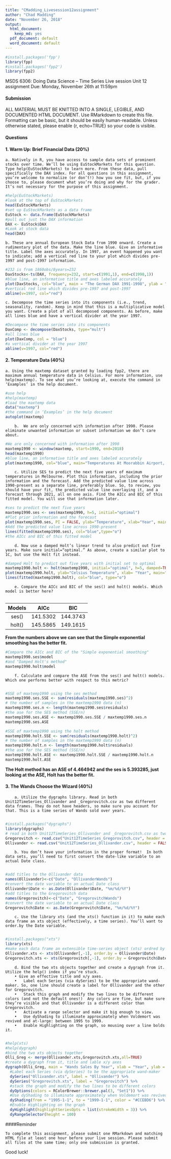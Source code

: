 ```yaml
---
title: "CMadding_Livesession12assignment"
author: "Chad Madding"
date: "November 26, 2018"
output:
  html_document:
    keep_md: yes
  pdf_document: default
  word_document: default
---
```


```r
#install.packages('fpp')
library(fpp)
#install.packages('fpp2')
library(fpp2)
```

MSDS 6306: Doing Data Science – Time Series
Live session Unit 12 assignment
Due: Monday, November 26th at 11:59pm

#### Submission

ALL MATERIAL MUST BE KNITTED INTO A SINGLE, LEGIBLE, AND DOCUMENTED HTML DOCUMENT. Use RMarkdown to create this file. Formatting can be basic, but it should be easily human-readable. Unless otherwise stated, please enable {r, echo=TRUE} so your code is visible.

#### Questions

#### 1. Warm Up: Brief Financial Data (20%)

    a. Natively in R, you have access to sample data sets of prominent stocks over time. We’ll be using EuStockMarkets for this question. Type help(EuStockMarkets) to learn more. From these data, pull specifically the DAX index. For all questions in this assignment, you’re welcome to normalize (or don’t!) how you see fit, but, if you choose to, please document what you’re doing and why for the grader. It’s not necessary for the purpose of this assignment.

```r
#help(EuStockMarkets)
#look at the top of EuStockMarkets
head(EuStockMarkets)
#set up EuStockMarkets as a data frame
EuStock <- data.frame(EuStockMarkets)
#pull out just the DAX information
DAX <- EuStock$DAX
#Look at stock data
head(DAX)
```

    b. These are annual European Stock Data from 1990 onward. Create a rudimentary plot of the data. Make the line blue. Give an informative title. Label the axes accurately. In 1997, an event happened you want to indicate; add a vertical red line to your plot which divides pre-1997 and post-1997 information.

```r
#232 is from 1860obs/8years=232
DaxStocks<-ts(DAX, frequency=232, start=c(1991,1), end=c(1998,1))
#blue line, an informative title and axes labeled accurately
plot(DaxStocks, col="blue", main = "The German DAX 1991-1998", ylab = "DAX")
#vertical red line which divides pre-1997 and post-1997
abline(v=1997, col="red")
```
    
    c. Decompose the time series into its components (i.e., trend, seasonality, random). Keep in mind that this is a multiplicative model you want. Create a plot of all decomposed components. As before, make all lines blue and have a vertical divider at the year 1997.
    
```r
#Decompose the time series into its components
DaxComp <- decompose(DaxStocks, type="mult")
#all lines blue
plot(DaxComp, col = "blue")
#a vertical divider at the year 1997
abline(v=1997, col="red")
```

#### 2. Temperature Data (40%)
      
    a. Using the maxtemp dataset granted by loading fpp2, there are maximum annual temperature data in Celsius. For more information, use help(maxtemp). To see what you’re looking at, execute the command in ‘Examples’ in the help document.

```r
#use help
#help(maxtemp)
#load the maxtemp data
data("maxtemp")
#the command in ‘Examples’ in the help document
autoplot(maxtemp)
```

        b.	We are only concerned with information after 1990. Please eliminate unwanted information or subset information we don’t care about.

```r
#We are only concerned with information after 1990
maxtemp1990 <- window(maxtemp, start=1990, end=2018)
head(maxtemp1990)
#blue line, an informative title and axes labeled accurately
plot(maxtemp1990, col="blue", main="Temperatures At Moorabbin Airport, Melbourne" , xlab="Year" ,ylab="Temperature")
```
        
        c. Utilize SES to predict the next five years of maximum temperatures in Melbourne. Plot this information, including the prior information and the forecast. Add the predicted value line across 1990-present as a separate line, preferably blue. So, to review, you should have your fit, the predicted value line overlaying it, and a forecast through 2021, all on one axis. Find the AICc and BIC of this fitted model. You will use that information later.

```r
#ses to predict the next five years
maxtemp1990.ses <- ses(maxtemp1990, h=5, initial="optimal")
#Plot prior information and the forecast
plot(maxtemp1990.ses, PI = FALSE, ylab="Temperature", xlab="Year", main="Forecast of Temperatures At Moorabbin Airport, Melbourne", fcol="blue", type="o")
#Add the predicted value line across 1990-present
lines(fitted(maxtemp1990.ses), col="blue",type="o")
#the AICc and BIC of this fitted model
```

        d. Now use a damped Holt’s linear trend to also predict out five years. Make sure initial=“optimal.” As above, create a similar plot to 1C, but use the Holt fit instead.

```r
#damped Holt to predict out five years with initial set to optimal
maxtemp1990.holt <- holt(maxtemp1990, initial="optimal", h=5, damped=TRUE)
plot(maxtemp1990.holt, ylab="Celsius Temperature", xlab= "Year", main="Forecast with Holt Fit")
lines(fitted(maxtemp1990.holt), col="blue", type="o")
```

        e. Compare the AICc and BIC of the ses() and holt() models. Which model is better here?
        
| Models|    AICc   |   BIC    |
|:-----:|:---------:|:--------:|
| ses() |  141.5302 | 144.3743 |
|holt() |  145.5865 | 149.1615 |

  **From the numbers above we can see that the Simple exponential smoothing has the better fit.**
        
```r
#Compare the AICc and BIC of the "Simple exponential smoothing"
maxtemp1990.ses$model
#and "Damped Holt's method"
maxtemp1990.holt$model
```

        f. Calculate and compare the ASE from the ses() and holt() models. Which one performs better with respect to this metric?
        
```r
#SSE of maxtemp1990 using the ses method
maxtemp1990.ses.SSE <- sum(residuals(maxtemp1990.ses)^2)
# the number of samples in the maxtemp1990 data (n)
maxtemp1990.ses.n <- length(maxtemp1990.ses$residuals)
#the ase for the SES method (SSE/n)
maxtemp1990.ses.ASE <- maxtemp1990.ses.SSE / maxtemp1990.ses.n
maxtemp1990.ses.ASE
```

```r
#SSE of maxtemp1990 using the holt method
maxtemp1990.holt.SSE <- sum(residuals(maxtemp1990.holt)^2)
# the number of samples in the maxtemp1990 data (n)
maxtemp1990.holt.n <- length(maxtemp1990.holt$residuals)
#the ase for the SES method (SSE/n)
maxtemp1990.holt.ASE <- maxtemp1990.holt.SSE / maxtemp1990.holt.n
maxtemp1990.holt.ASE
```

**The Holt method has an ASE of 4.464942 and the ses is 5.393285, just looking at the ASE, Holt has the better fit.**

#### 3. The Wands Choose the Wizard (40%)

        a. Utilize the dygraphs library. Read in both Unit12TimeSeries_Ollivander and _Gregorovitch.csv as two different data frames. They do not have headers, so make sure you account for that. This is a time series of Wands sold over years.
        
```r
#install.packages("dygraphs")
library(dygraphs)
# read in both Unit12TimeSeries_Ollivander and _Gregorovitch.csv as two different data frames
Gregorovitch <- read.csv("Unit12TimeSeries_Gregorovitch.csv", header = FALSE)
Ollivander <- read.csv("Unit12TimeSeries_Ollivander.csv", header = FALSE)
```

        b. You don’t have your information in the proper format!  In both data sets, you’ll need to first convert the date-like variable to an actual Date class.
        
```r
#add titles to the Ollivander data
names(Ollivander)<-c("Date", "OllivanderWands")
#convert the date variable to an actual Date class
Ollivander$Date <- as.Date(Ollivander$Date, "%m/%d/%Y")
#add titles to the Gregorovitch data
names(Gregorovitch)<-c("Date", "GregorovitchWands")
#convert the date variable to an actual Date class
Gregorovitch$Date <- as.Date(Gregorovitch$Date, "%m/%d/%Y")
```

        c. Use the library xts (and the xts() function in it) to make each data frame an xts object (effectively, a time series). You’ll want to order.by the Date variable.
        
```r
#install.packages("xts")
library(xts)
#make each data frame an extensible time-series object (xts) ordred by the Date variable
Ollivander.xts <- xts(Ollivander[,-1], order.by = Ollivander$Date)
Gregorovitch.xts <- xts(Gregorovitch[,-1], order.by = Gregorovitch$Date)
```

        d. Bind the two xts objects together and create a dygraph from it. Utilize the help() index if you’re stuck.
        • Give an effective title and x/y axes.
        •	Label each Series (via dySeries) to be the appropriate wand-maker. So, one line should create a label for Ollivander and the other for Gregorovitch.
        •	Stack this graph and modify the two lines to be different colors (and not the default ones!)  Any colors are fine, but make sure they’re visible and that Ollivander is a different color than Gregorovitch.
        •	Activate a range selector and make it big enough to view.
        •	Use dyShading to illuminate approximately when Voldemort was revived and at-large: between 1995 to 1999.
        •	Enable Highlighting on the graph, so mousing over a line bolds it.
        
```r
#help(xts)
#help(dygraph)
#bind the two xts objects together
Olli_Greg <- merge(Ollivander.xts,Gregorovitch.xts,all=TRUE)
#create a dygraph from it, title and lable x/y axes
dygraph(Olli_Greg, main = "Wands Sales By Year", xlab = "Year", ylab = "Total Wands Sold") %>%
  #Label each Series (via dySeries) to be the appropriate wand-maker
  dySeries("Ollivander.xts", label = "Ollivander") %>%
  dySeries("Gregorovitch.xts", label = "Gregorovitch") %>%
  #stack the graph and modify the two lines to be different colors
  dyOptions(colors = RColorBrewer::brewer.pal(3, "Set1")) %>%
  #Use dyShading to illuminate approximately when Voldemort was revived
  dyShading(from = "1995-1-1", to = "1999-1-1", color = "#CCEBD6") %>%
  #Enable Highlighting on the graph
  dyHighlight(highlightSeriesOpts = list(strokeWidth = 3)) %>%
  dyRangeSelector(height = 100)
```

####Reminder

    To complete this assignment, please submit one RMarkdown and matching HTML file at least one hour before your live session. Please submit all files at the same time; only one submission is granted.

Good luck!
